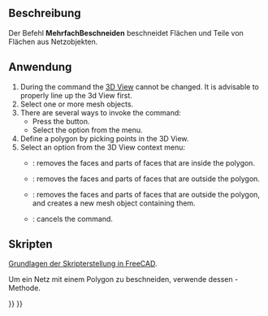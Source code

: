 <languages/>

{{Docnav/de
|[[Mesh_PolyCut/de|MehrfachSchneiden]]
|[[Mesh_TrimByPlane/de|MitEbeneSchneiden]]
|[[Mesh_Workbench/de|Mesh]]
|IconL=Mesh_PolyCut.svg
|IconR=Mesh_TrimByPlane.svg
|IconC=Workbench_Mesh.svg
}}

{{GuiCommand/de
|Name=Mesh PolyTrim
|Name/de=Mesh MehrfachBeschneiden
|MenuLocation=Netze → Schneiden → Netz beschneiden
|Workbenches=[[Mesh_Workbench/de|Mesh]]
|SeeAlso=[[Mesh_PolyTrim/de|Mesh PolygonTrim]], [[Mesh_TrimByPlane/de|Mesh EbenenTrim]]
}}

<span id="Description"></span>
==Beschreibung==

Der Befehl '''MehrfachBeschneiden''' beschneidet Flächen und Teile von Flächen aus Netzobjekten.

<span id="Usage"></span>
==Anwendung==

# During the command the [[3D_View|3D View]] cannot be changed. It is advisable to properly line up the 3d View first.
# Select one or more mesh objects.
# There are several ways to invoke the command:
#* Press the {{Button|[[Image:Mesh_PolyTrim.svg|16px]] [[Mesh_PolyTrim|Trim]]}} button.
#* Select the {{MenuCommand|Meshes → Cutting → [[Image:Mesh_PolyTrim.svg|16px]] Trim}} option from the menu.
# Define a polygon by picking points in the 3D View.
# Select an option from the 3D View context menu:
#* {{MenuCommand|Inner}}: removes the faces and parts of faces that are inside the polygon.
#* {{MenuCommand|Outer}}: removes the faces and parts of faces that are outside the polygon.
#* {{MenuCommand|Split}}: removes the faces and parts of faces that are outside the polygon, and creates a new mesh object containing them.
#* {{MenuCommand|Cancel}}: cancels the command.

<span id="Scripting"></span>
==Skripten==

{{Emphasis|Siehe auch:}} [[FreeCAD_Scripting_Basics/de|Grundlagen der Skripterstellung in FreeCAD]].

Um ein Netz mit einem Polygon zu beschneiden, verwende dessen {{incode|beschneiden}}-Methode.

{{Code|code=
import FreeCAD as App
import Mesh

# Create a non-parametric box-shaped mesh:
msh = App.ActiveDocument.addObject("Mesh::Feature", "Mesh")
msh.Mesh = Mesh.createBox(30, 40, 50)
msh.ViewObject.DisplayMode = "Flat Lines"

# Define some points:
p1 = App.Vector(0, 0, 0)
p2 = App.Vector(60, 0, 0)
p3 = App.Vector(60, 60, 0)

# We need to work on a copy of the msh.Mesh object:
new_msh = msh.Mesh.copy()

# Trim that copy:
new_msh.trim([p1, p2, p3], 0)  # 2nd argument: 0=inner, 1=outer.

# Update msh.Mesh:
msh.Mesh = new_msh
}}


{{Docnav/de
|[[Mesh_PolyCut/de|MehrfachSchneiden]]
|[[Mesh_TrimByPlane/de|MitEbeneSchneiden]]
|[[Mesh_Workbench/de|Mesh]]
|IconL=Mesh_PolyCut.svg
|IconR=Mesh_TrimByPlane.svg
|IconC=Workbench_Mesh.svg
}}

{{Mesh Tools navi{{#translation:}}}}
{{Userdocnavi{{#translation:}}}}